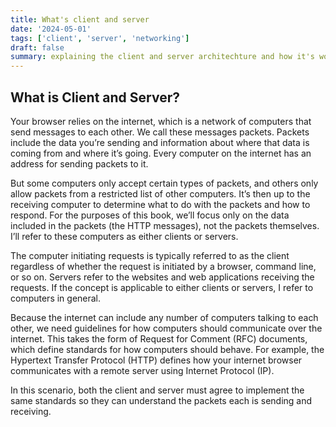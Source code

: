 ```yaml
---
title: What's client and server
date: '2024-05-01'
tags: ['client', 'server', 'networking']
draft: false
summary: explaining the client and server architechture and how it's work.
---
```


## What is Client and Server?

Your browser relies on the internet, which is a network of computers
that send messages to each other. We call these messages packets. Packets
include the data you’re sending and information about where that data
is coming from and where it’s going. Every computer on the internet
has an address for sending packets to it. 

But some computers only
accept certain types of packets, and others only allow packets from a
restricted list of other computers. It’s then up to the receiving computer
to determine what to do with the packets and how to respond. For the
purposes of this book, we’ll focus only on the data included in the
packets (the HTTP messages), not the packets themselves.
I’ll refer to these computers as either clients or servers. 

The
computer initiating requests is typically referred to as the client
regardless of whether the request is initiated by a browser, command
line, or so on. Servers refer to the websites and web applications
receiving the requests. If the concept is applicable to either clients or
servers, I refer to computers in general.

Because the internet can include any number of computers talking
to each other, we need guidelines for how computers should
communicate over the internet. This takes the form of Request for
Comment (RFC) documents, which define standards for how computers
should behave. For example, the Hypertext Transfer Protocol (HTTP)
defines how your internet browser communicates with a remote server
using Internet Protocol (IP). 

In this scenario, both the client and server
must agree to implement the same standards so they can understand the
packets each is sending and receiving.